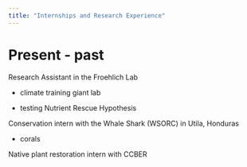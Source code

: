 ```yaml
---
title: "Internships and Research Experience"
---
```


# Present - past

Research Assistant in the Froehlich Lab

-   climate training giant lab

-   testing Nutrient Rescue Hypothesis

Conservation intern with the Whale Shark (WSORC) in Utila, Honduras

-   corals

Native plant restoration intern with CCBER
